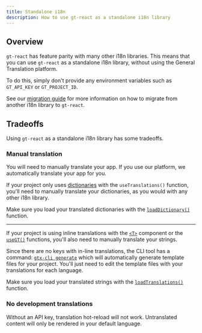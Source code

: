 ```yaml
---
title: Standalone i18n
description: How to use gt-react as a standalone i18n library
---
```


## Overview

`gt-react` has feature parity with many other i18n libraries.
This means that you can use `gt-react` as a standalone i18n library, without using the General Translation platform.

To do this, simply don't provide any environment variables such as `GT_API_KEY` or `GT_PROJECT_ID`.

See our [migration guide](/docs/react/guides/migration) for more information on how to migrate from another i18n library to `gt-react`.

## Tradeoffs

Using `gt-react` as a standalone i18n library has some tradeoffs.

### Manual translation

You will need to manually translate your app. If you use our platform, we automatically translate your app for you.

If your project only uses [dictionaries](/docs/react/guides/dictionaries) with the `useTranslations()` function,
you'll need to manually translate your dictionaries, as you would with any other i18n library.

Make sure you load your translated dictionaries with the [`loadDictionary()`](/docs/react/api/config/load-dictionary) function.

---

If your project is using inline translations with the [`<T>`](/docs/react/guides/jsx) component
or the [`useGT()`](/docs/react/guides/strings) functions,
you'll also need to manually translate your strings.

Since there are no keys with in-line translations, the CLI tool has a command: [`gtx-cli generate`](/docs/cli/generate)
which will automatically generate template files for your project. You'll just need to edit the template files with your translations for each language.

Make sure you load your translated strings with the [`loadTranslations()`](/docs/react/api/config/load-translations) function.

### No development translations

Without an API key, translation hot-reload will not work. Untranslated content will only be rendered in your default language.